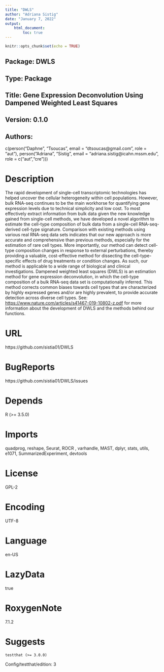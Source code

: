 ```yaml
---
title: "DWLS"
author: "Adriana Sistig"
date: "January 7, 2022"
output: 
    html_document:
        toc: true
---
```


```r
knitr::opts_chunk$set(echo = TRUE)
```
## Package: DWLS
## Type: Package
## Title: Gene Expression Deconvolution Using Dampened Weighted Least Squares
## Version: 0.1.0
## Authors: 
c(person("Daphne", "Tsoucas", email = "dtsoucas@gmail.com", role = "aut"),
person("Adriana", "Sistig", email = "adriana.sistig@icahn.mssm.edu", 
role = c("aut","cre")))

# Description

The rapid development of single-cell transcriptomic technologies 
has helped uncover the cellular heterogeneity within cell populations. 
However, bulk RNA-seq continues to be the main workhorse for quantifying 
gene expression levels due to technical simplicity and low cost. 
To most effectively extract information from bulk data given the new 
knowledge gained from single-cell methods, we have developed a novel 
algorithm to estimate the cell-type composition of bulk data from a 
single-cell RNA-seq-derived cell-type signature. Comparison with existing 
methods using various real RNA-seq data sets indicates that our new 
approach is more accurate and comprehensive than previous methods, 
especially for the estimation of rare cell types. More importantly,
our method can detect cell-type composition changes in response to external 
perturbations, thereby providing a valuable, cost-effective method for 
dissecting the cell-type-specific effects of drug treatments or condition 
changes. As such, our method is applicable to a wide range of biological 
and clinical investigations. Dampened weighted least squares (DWLS) is 
an estimation method for gene expression deconvolution, in which 
the cell-type composition of a bulk RNA-seq data set is computationally 
inferred. This method corrects common biases towards cell types that are 
characterized by highly expressed genes and/or are highly prevalent, to 
provide accurate detection across diverse cell types. See: 
<https://www.nature.com/articles/s41467-019-10802-z.pdf> for more 
information about the development of DWLS and the methods behind our 
functions. 

# URL 

https://github.com/sistia01/DWLS

# BugReports

https://github.com/sistia01/DWLS/issues

# Depends 

R (>= 3.5.0)

# Imports 

quadprog, reshape, Seurat, ROCR , varhandle, MAST,
dplyr, stats, utils, e1071, SummarizedExperiment, devtools

# License 

GPL-2

# Encoding 

UTF-8

# Language 

en-US

# LazyData 

true

# RoxygenNote 

7.1.2

# Suggests

    testthat (>= 3.0.0)
    
Config/testthat/edition: 3

